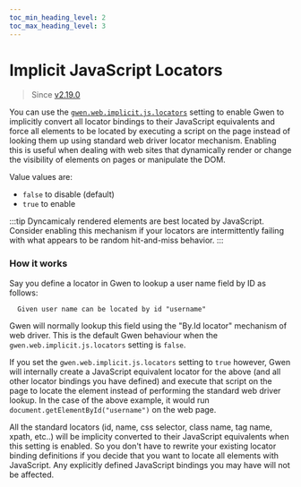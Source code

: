 ```yaml
--- 
toc_min_heading_level: 2
toc_max_heading_level: 3
---
```



# Implicit JavaScript Locators

> Since [v2.19.0](https://github.com/gwen-interpreter/gwen-web/releases/tag/v2.19.0)

You can use the [`gwen.web.implicit.js.locators`](/docs/settings/reference#gwen-web-implicit-js-locators) setting to enable Gwen to implicitly convert all locator bindings to their JavaScript equivalents and force all elements to be located by executing a script on the page instead of looking them up using standard web driver locator mechanism. Enabling this is useful when dealing with web sites that dynamically render or change the visibility of elements on pages or manipulate the DOM.

Value values are:
  - `false` to disable (default)
  - `true` to enable

:::tip
Dyncamicaly rendered elements are best located by JavaScript. Consider enabling this mechanism if your locators are intermittently failing with what appears to be random hit-and-miss behavior.
:::

### How it works

Say you define a locator in Gwen to lookup a user name field by ID as follows:

```gherkin
  Given user name can be located by id "username"
```

Gwen will normally lookup this field using the "By.Id locator" mechanism of web driver. This is the default Gwen behaviour when the `gwen.web.implicit.js.locators` setting is `false`.

If you set the `gwen.web.implicit.js.locators` setting to `true` however, Gwen will internally create a JavaScript equivalent locator for the above (and all other locator bindings you have defined) and execute that script on the page to locate the element instead of performing the standard web driver lookup. In the case of the above example, it would run `document.getElementById("username")` on the web page.

All the standard locators (id, name, css selector, class name, tag name, xpath, etc..) will be implicity converted to their JavaScript equivalents when this setting is enabled. So you don't have to rewrite your existing locator binding definitions if you decide that you want to locate all elements with JavaScript. Any explicitly defined JavaScript bindings you may have will not be affected. 
